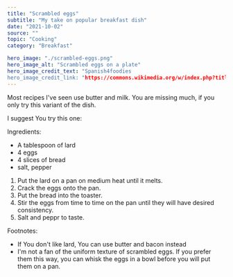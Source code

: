 ---
title: "Scrambled eggs"
subtitle: "My take on popular breakfast dish" 
date: "2021-10-02"
source: ""
topic: "Cooking"
category: "Breakfast"

hero_image: "./scrambled-eggs.png"
hero_image_alt: "Scrambled eggs on a plate"
hero_image_credit_text: "Spanish4foodies
hero_image_credit_link: "https://commons.wikimedia.org/w/index.php?title=User:Spanish4foodies&action=edit&redlink=1"
---

Most recipes I've seen use butter and milk. You are 
missing much, if you only try this variant of the dish.

I suggest You try this one:

Ingredients:

- A tablespoon of lard
- 4 eggs
- 4 slices of bread 
- salt, pepper

1. Put the lard on a pan on medium heat until it melts.
2. Crack the eggs onto the pan.
3. Put the bread into the toaster.
4. Stir the eggs from time to time on the pan until they will
have desired consistency.
5. Salt and peppr to taste.

Footnotes:

- If You don't like lard, You can use butter and bacon instead
- I'm not a fan of the uniform texture of scrambled eggs. If you 
prefer them this way, you can whisk the eggs in a bowl before
you will put them on a pan.
